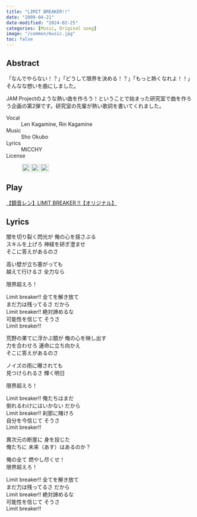 ```yaml
---
title: "LIMIT BREAKER!!"
date: "2009-04-21"
date-modified: "2024-02-25"
categories: [Music, Original song]
image: "/common/music.jpg"
toc: false
---
```


## Abstract

「なんでやらない！？」「どうして限界を決める！？」「もっと熱くなれよ！！」そんなな想いを曲にしました。

JAM Projectのような熱い曲を作ろう！ということで始まった研究室で曲を作ろう企画の第2弾です。研究室の先輩が熱い歌詞を書いてくれました。

Vocal
: Len Kagamine, Rin Kagamine

Music
: Sho Okubo

Lyrics
: MICCHY

License
: <p xmlns:cc="http://creativecommons.org/ns#" ><a href="https://creativecommons.org/licenses/by-sa/4.0/?ref=chooser-v1" target="_blank" rel="license noopener noreferrer" style="display:inline-block;"><img style="height:22px!important;margin-left:3px;vertical-align:text-bottom;" src="https://mirrors.creativecommons.org/presskit/icons/cc.svg?ref=chooser-v1"><img style="height:22px!important;margin-left:3px;vertical-align:text-bottom;" src="https://mirrors.creativecommons.org/presskit/icons/by.svg?ref=chooser-v1"><img style="height:22px!important;margin-left:3px;vertical-align:text-bottom;" src="https://mirrors.creativecommons.org/presskit/icons/sa.svg?ref=chooser-v1"></a></p> 


<!-- <audio controlslist="nodownload" controls oncontextmenu="return false;">
   <source src="LB_Len_v3.mp3" type="audio/mp3">
   <p>Your browser does not support the audio element.</p>
</audio> -->


## Play

<script type="application/javascript" src="https://embed.nicovideo.jp/watch/sm6810661/script?w=560&h=315"></script><noscript><a href="https://www.nicovideo.jp/watch/sm6810661">【鏡音レン】LIMIT BREAKER !!【オリジナル】</a></noscript>


## Lyrics

闇を切り裂く閃光が 俺の心を揺さぶる  
スキルを上げろ 神経を研ぎ澄ませ  
そこに答えがあるのさ

高い壁が立ち塞がっても  
越えて行けるさ 全力なら

限界超えろ！

Limit breaker!! 全てを解き放て  
まだ力は残ってるさ だから  
Limit breaker!! 絶対諦めるな  
可能性を信じて そうさ  
Limit breaker!!

荒野の果てに浮かぶ鏡が 俺の心を映し出す  
力を合わせろ 運命に立ち向かえ  
そこに答えがあるのさ

ノイズの雨に曝されても  
見つけられるさ 輝く明日

限界超えろ！

Limit breaker!! 俺たちはまだ  
倒れるわけにはいかない だから  
Limit breaker!! 刹那に賭けろ  
自分を今信じて そうさ  
Limit breaker!!

異次元の断崖に 身を投じた  
俺たちに 未来（あす）はあるのか？

俺の全て 燃やし尽くせ！  
限界超えろ！

Limit breaker!! 全てを解き放て  
まだ力は残ってるさ だから  
Limit breaker!! 絶対諦めるな  
可能性を信じて そうさ  
Limit breaker!!


